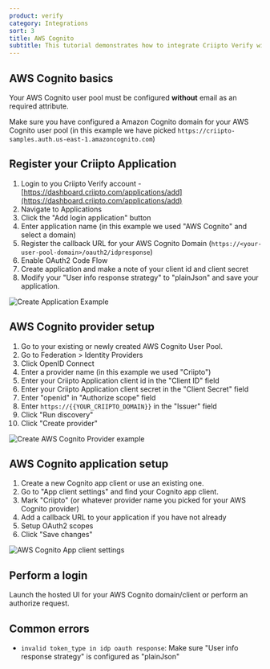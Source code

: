 ```yaml
---
product: verify
category: Integrations
sort: 3
title: AWS Cognito
subtitle: This tutorial demonstrates how to integrate Criipto Verify with AWS Cognito
---
```


## AWS Cognito basics

Your AWS Cognito user pool must be configured **without** email as an required attribute.

Make sure you have configured a Amazon Cognito domain for your AWS Cognito user pool (in this example we have picked `https://criipto-samples.auth.us-east-1.amazoncognito.com`)

## Register your Criipto Application

1. Login to you Criipto Verify account - [https://dashboard.criipto.com/applications/add](https://dashboard.criipto.com/applications/add)
2. Navigate to Applications
3. Click the "Add login application" button
4. Enter application name (in this example we used "AWS Cognito" and select a domain)
5. Register the callback URL for your AWS Cognito Domain (`https://<your-user-pool-domain>/oauth2/idpresponse`)
6. Enable OAuth2 Code Flow
7. Create application and make a note of your client id and client secret
8. Modify your "User info response strategy" to "plainJson" and save your application.

![Create Application Example](./aws-cognito/create-application.png)

## AWS Cognito provider setup

1. Go to your existing or newly created AWS Cognito User Pool.
2. Go to Federation > Identity Providers
3. Click OpenID Connect
4. Enter a provider name (in this example we used "Criipto")
5. Enter your Criipto Application client id in the "Client ID" field
6. Enter your Criipto Application client secret in the "Client Secret" field
7. Enter "openid" in "Authorize scope" field
8. Enter `https://{{YOUR_CRIIPTO_DOMAIN}}` in the "Issuer" field
9. Click "Run discovery"
10. Click "Create provider"

![Create AWS Cognito Provider example](./aws-cognito/create-cognito-provider.png)

## AWS Cognito application setup

1. Create a new Cognito app client or use an existing one.
2. Go to "App client settings" and find your Cognito app client.
3. Mark "Criipto" (or whatever provider name you picked for your AWS Cognito provider)
4. Add a callback URL to your application if you have not already
5. Setup OAuth2 scopes
6. Click "Save changes"

![AWS Cognito App client settings](./aws-cognito/cognito-app-settings.png)

## Perform a login

Launch the hosted UI for your AWS Cognito domain/client or perform an authorize request.

## Common errors

- `invalid token_type in idp oauth response`: Make sure "User info response strategy" is configured as "plainJson"